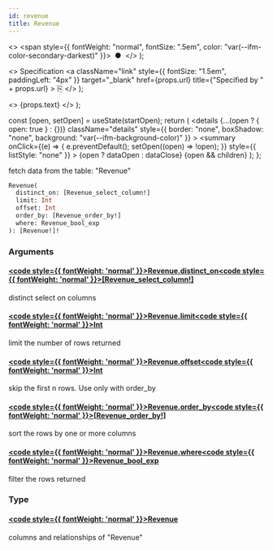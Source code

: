```yaml
---
id: revenue
title: Revenue
---
```


<head>
  <meta content="noindex" name="robots" />
  <meta charset="utf-8" />
</head>

  <>
    <span style={{ fontWeight: "normal", fontSize: ".5em", color: "var(--ifm-color-secondary-darkest)" }}>
      &nbsp;●&nbsp;
    </span>
  </>
);

  <>
    Specification
    <a
      className="link"
      style={{ fontSize: "1.5em", paddingLeft: "4px" }}
      target="_blank"
      href={props.url}
      title={"Specified by " + props.url}
    >
      ⎘
    </a>
  </>
);

  <>
    <span className={props.class}>{props.text}</span>
  </>
);


  const [open, setOpen] = useState(startOpen);
  return (
    <details
      {...(open ? { open: true } : {})}
      className="details"
      style={{ border: "none", boxShadow: "none", background: "var(--ifm-background-color)" }}
    >
      <summary
        onClick={(e) => {
          e.preventDefault();
          setOpen((open) => !open);
        }}
        style={{ listStyle: "none" }}
      >
        {open ? dataOpen : dataClose}
      </summary>
      {open && children}
    </details>
  );
};

fetch data from the table: "Revenue"

```graphql
Revenue(
  distinct_on: [Revenue_select_column!]
  limit: Int
  offset: Int
  order_by: [Revenue_order_by!]
  where: Revenue_bool_exp
): [Revenue!]!
```

### Arguments

#### [<code style={{ fontWeight: 'normal' }}>Revenue.<b>distinct_on</b></code>](#)<Bullet />[<code style={{ fontWeight: 'normal' }}><b>[Revenue_select_column!]</b></code>](/docs/api/flow/graphql/envio/enums/revenue-select-column.mdx) <Badge class="badge badge--secondary " text="list"/> <Badge class="badge badge--secondary " text="enum"/>

distinct select on columns

#### [<code style={{ fontWeight: 'normal' }}>Revenue.<b>limit</b></code>](#)<Bullet />[<code style={{ fontWeight: 'normal' }}><b>Int</b></code>](/docs/api/flow/graphql/envio/scalars/int.mdx) <Badge class="badge badge--secondary " text="scalar"/>

limit the number of rows returned

#### [<code style={{ fontWeight: 'normal' }}>Revenue.<b>offset</b></code>](#)<Bullet />[<code style={{ fontWeight: 'normal' }}><b>Int</b></code>](/docs/api/flow/graphql/envio/scalars/int.mdx) <Badge class="badge badge--secondary " text="scalar"/>

skip the first n rows. Use only with order_by

#### [<code style={{ fontWeight: 'normal' }}>Revenue.<b>order_by</b></code>](#)<Bullet />[<code style={{ fontWeight: 'normal' }}><b>[Revenue_order_by!]</b></code>](/docs/api/flow/graphql/envio/inputs/revenue-order-by.mdx) <Badge class="badge badge--secondary " text="list"/> <Badge class="badge badge--secondary " text="input"/>

sort the rows by one or more columns

#### [<code style={{ fontWeight: 'normal' }}>Revenue.<b>where</b></code>](#)<Bullet />[<code style={{ fontWeight: 'normal' }}><b>Revenue_bool_exp</b></code>](/docs/api/flow/graphql/envio/inputs/revenue-bool-exp.mdx) <Badge class="badge badge--secondary " text="input"/>

filter the rows returned

### Type

#### [<code style={{ fontWeight: 'normal' }}><b>Revenue</b></code>](/docs/api/flow/graphql/envio/objects/revenue.mdx) <Badge class="badge badge--secondary " text="object"/>

columns and relationships of "Revenue"
